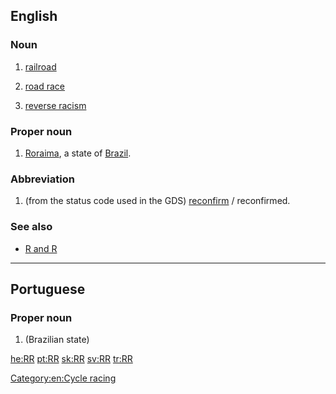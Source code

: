 {{also|RR|R-R|R.R.|R. R.|R.-R.|R&R}}
==English==

===Noun===
{{en-noun}}

# [[railroad]]
# {{label|en|cycling}} [[road race]]
# [[reverse racism]]

===Proper noun===
{{en-proper noun}}

# [[Roraima]], a state of [[Brazil]].

===Abbreviation===
{{rfc-header|Abbreviation}}
{{en-abbr}}

# {{label|en|aviation|travel|dated}} (from the status code used in the GDS) [[reconfirm]] / reconfirmed.

===See also===
* [[R and R]]

[[Category:en:Cycle racing]]

----

==Portuguese==

===Proper noun===
{{pt-proper noun}}

# {{abbreviation of|Roraima|lang=pt|nodot=1}} (Brazilian state)

[[he:RR]]
[[pt:RR]]
[[sk:RR]]
[[sv:RR]]
[[tr:RR]]
